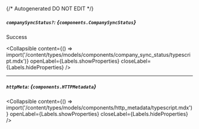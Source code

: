 {/* Autogenerated DO NOT EDIT  */}

##### `companySyncStatus?`: *{`components.CompanySyncStatus`}*
Success

<Collapsible content={() => import('/content/types/models/components/company_sync_status/typescript.mdx')} openLabel={Labels.showProperties} closeLabel={Labels.hideProperties} />


---
##### `httpMeta`: *{`components.HTTPMetadata`}*

<Collapsible content={() => import('/content/types/models/components/http_metadata/typescript.mdx')} openLabel={Labels.showProperties} closeLabel={Labels.hideProperties} />



